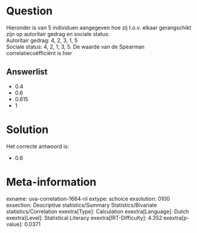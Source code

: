 Question
========

Hieronder is van 5 individuen aangegeven hoe zij t.o.v. elkaar
gerangschikt zijn op autoritair gedrag en sociale status:\
Autoritair gedrag: 4, 2, 3, 1, 5\
Sociale status: 4, 2, 1, 3, 5. De waarde van de Spearman
correlatiecoëfficiënt is hier

Answerlist
----------

* 0.4
* 0.6
* 0.615
* 1

Solution
========

Het correcte antwoord is: 

* 0.6

Meta-information
================
exname: uva-correlation-1664-nl
extype: schoice
exsolution: 0100
exsection: Descriptive statistics/Summary Statistics/Bivariate statistics/Correlation
exextra[Type]: Calculation
exextra[Language]: Dutch
exextra[Level]: Statistical Literacy
exextra[IRT-Difficulty]: 4.352
exextra[p-value]: 0.0371
